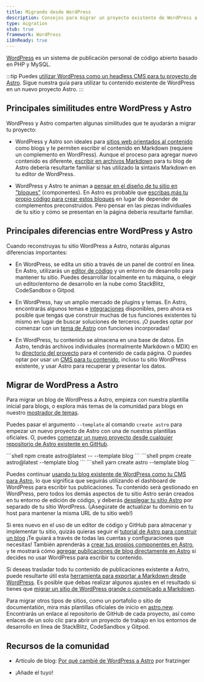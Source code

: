 ```yaml
---
title: Migrando desde WordPress
description: Consejos para migrar un proyecto existente de WordPress a Astro
type: migration
stub: true
framework: WordPress
i18nReady: true
---
```


[WordPress](https://wordpress.org) es un sistema de publicación personal de código abierto basado en PHP y MySQL.

:::tip
Puedes [utilizar WordPress como un headless CMS para tu proyecto de Astro](/es/guides/cms/wordpress/). Sigue nuestra guía para utilizar tu contenido existente de WordPress en un nuevo proyecto Astro.
:::

## Principales similitudes entre WordPress y Astro

WordPress y Astro comparten algunas similitudes que te ayudarán a migrar tu proyecto:

- WordPress y Astro son ideales para [sitios web orientados al contenido](/es/concepts/why-astro/#orientado-al-contenido) como blogs y te permiten escribir el contenido en Markdown (requiere un complemento en WordPress). Aunque el proceso para agregar nuevo contenido es diferente, [escribir en archivos Markdown](/es/guides/markdown-content/) para tu blog de Astro debería resultarte familiar si has utilizado la sintaxis Markdown en tu editor de WordPress.

- WordPress y Astro te animan a [pensar en el diseño de tu sitio en "bloques"](/es/concepts/islands/) (componentes). En Astro es probable que [escribas más tu propio código para crear estos bloques](/es/basics/astro-components/) en lugar de depender de complementos preconstruidos. Pero pensar en las piezas individuales de tu sitio y cómo se presentan en la página debería resultarte familiar.

## Principales diferencias entre WordPress y Astro

Cuando reconstruyas tu sitio WordPress a Astro, notarás algunas diferencias importantes:

- En WordPress, se edita un sitio a través de un panel de control en línea. En Astro, utilizarás un [editor de código](/es/editor-setup/) y un entorno de desarrollo para mantener tu sitio. Puedes desarrollar localmente en tu máquina, o elegir un editor/entorno de desarrollo en la nube como StackBlitz, CodeSandbox o Gitpod.

- En WordPress, hay un amplio mercado de plugins y temas. En Astro, encontrarás algunos temas e [integraciones](https://astro.build/integrations/) disponibles, pero ahora es posible que tengas que construir muchas de tus funciones existentes tú mismo en lugar de buscar soluciones de terceros. ¡O puedes optar por comenzar con un [tema de Astro](https://astro.build/themes) con funciones incorporadas!

- En WordPress, tu contenido se almacena en una base de datos. En Astro, tendrás archivos individuales (normalmente Markdown o MDX) en tu [directorio del proyecto](/es/basics/project-structure/) para el contenido de cada página. O puedes optar por usar un [CMS para tu contenido](/es/guides/cms/), incluso tu sitio WordPress existente, y usar Astro para recuperar y presentar los datos.

## Migrar de WordPress a Astro

Para migrar un blog de WordPress a Astro, empieza con nuestra plantilla inicial para blogs, o explora más temas de la comunidad para blogs en nuestro [mostrador de temas](https://astro.build/themes/).

Puedes pasar el argumento `--template` al comando `create astro` para empezar un nuevo proyecto de Astro con una de nuestras plantillas oficiales. O, puedes [comenzar un nuevo proyecto desde cualquier repositorio de Astro existente en GitHub](/es/install/auto/#plantillas-de-inicio).

  <PackageManagerTabs>
    <Fragment slot="npm">
    ```shell
    npm create astro@latest -- --template blog
    ```
    </Fragment>
    <Fragment slot="pnpm">
    ```shell
    pnpm create astro@latest --template blog
    ```
    </Fragment>
    <Fragment slot="yarn">
    ```shell
    yarn create astro --template blog
    ```
    </Fragment>
  </PackageManagerTabs>

Puedes continuar [usando tu blog existente de WordPress como tu CMS para Astro](/es/guides/cms/wordpress/), lo que significa que seguirás utilizando el dashboard de WordPress para escribir tus publicaciones. Tu contenido será gestionado en WordPress, pero todos los demás aspectos de tu sitio Astro serán creados en tu entorno de edición de código, y deberás [desplegar tu sitio Astro](/es/guides/deploy/) por separado de tu sitio WordPress. (¡Asegúrate de actualizar tu dominio en tu host para mantener la misma URL de tu sitio web!)

Si eres nuevo en el uso de un editor de código y GitHub para almacenar y implementar tu sitio, quizás quieras seguir el [tutorial de Astro para construir un blog](/es/tutorial/0-introduction/)  ¡Te guiará a través de todas las cuentas y configuraciones que necesitas! También aprenderás a [crear tus propios componentes en Astro](/es/tutorial/3-components/), y te mostrará cómo [agregar publicaciones de blog directamente en Astro](/es/tutorial/2-pages/2/) si decides no usar WordPress para escribir tu contenido.

Si deseas trasladar todo tu contenido de publicaciones existente a Astro, puede resultarte útil esta [herramienta para exportar a Markdown desde WordPress](https://github.com/lonekorean/wordpress-export-to-markdown). Es posible que debas realizar algunos ajustes en el resultado si tienes que [migrar un sitio de WordPress grande o complicado a Markdown](https://swizec.com/blog/how-to-export-a-large-wordpress-site-to-markdown/).

Para migrar otros tipos de sitios, como un portafolio o sitio de documentatión, mira más plantillas oficiales de inicio en [astro.new](https://astro.new). Encontrarás un enlace al repositorio de GitHub de cada proyecto, así como enlaces de un solo clic para abrir un proyecto de trabajo en los entornos de desarrollo en línea de StackBlitz, CodeSandbox y Gitpod.

## Recursos de la comunidad

- Artículo de blog: [Por qué cambié de WordPress a Astro](https://dev.to/fratzinger/why-i-switched-from-wordpress-to-astro-5ge) por fratzinger

- ¡Añade el tuyo!